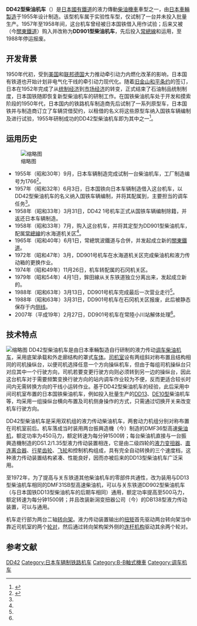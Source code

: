 {{noteTA
|G1=Railway
}}
{{Infobox Locomotive
| name = DD42
| image = Kashimatetsudo DD901.jpg
| caption = 鹿岛铁道DD90 1号机车
| type = [[柴油机车|柴油机车]]
| origin = {{JAP}}
| builder = [[日本車輛製造|日本車輛製造]]
| buildmodel = 
| serialnumber = 
| builddate = 1955年
| totalproduction  = 1台
| user = [[日本国有铁道|日本国有铁道]]→{{tsl|ja|常総筑波鉄道|常總筑波鐵道}}<br />→[[關東鐵道|關東鐵道]]→{{tsl|ja|鹿島鉄道|鹿島鐵道}}
| uicclass = B-B
| gauge = 1,067毫米
| wheeldiameter = 
| axleload = 12.9吨
| wheelbase = 
| bogies = 
| length = 14,050毫米（车钩中心距）
| width = 2,724毫米
| height = 4,022毫米
| weight = 51.6吨
| fuelcap = 800升
| lubecap = 
| watercap = 
| sandcap = 
| enginepower = 2 × 450马力（DMF36）<br />2 × 500马力（DMF31SB）
| enginetype = 2 × DMF36（1972年前）<br />2 × DMF31SB（1972年后）
| transmission = [[液力傳動|液力傳動]]
| transmissiondevice = 振興造機 DS1.2/1.35（1972年前）<br />新潟变扭器 DB138（1972年后）
| topspeed = 
| sustainedspeed = 
| poweroutput = 
| tractiveeffort = 
| locobrakes = [[空气制动|空气制动]]、手制动
| locobrakepower = 
| locobrakeforce = 
| trainbrakes = 
| safety = 
| notes =
}}
'''DD42型柴油机车'''（{{lang-ja|DD42形ディーゼル機関車}}）是[[日本國有鐵道|日本國有鐵道]]的液力傳動[[柴油機車|柴油機車]]車型之一，由[[日本車輛製造|日本車輛製造]]于1955年设计制造。该型机车属于实验性车型，仅试制了一台并未投入批量生产。1957年至1958年间，这台机车曾经被日本国铁借入用作试验；后来又被{{tsl|ja|常総筑波鉄道|常總筑波鐵道}}（今[[關東鐵道|關東鐵道]]）购入并改称为'''DD901型柴油机车'''，先后投入[[關東鐵道常總線|常總線]]和{{tsl|ja|鹿島鉄道線|鹿島鐵道線|鉾田線}}运用，至1988年停运报废。

== 开发背景 ==
1950年代初，受到[[美国|美国]]和[[联邦德国|联邦德国]]大力推动牵引动力内燃化改革的影响，日本国有铁道也开始计划非电气化干线的牵引动力现代化。随着[[舊金山和約|旧金山和平条约]]的签订，日本在1952年完成了从[[统制经济|统制经济]]到[[市场经济|市场经济]]的转变，正式结束了石油制品统制制度，日本国铁随即恢复新型柴油机车的研制工作。在国铁柴油机车处于开发和摸索阶段的1950年代，日本国内的铁路机车制造商先后试制了一系列原型车，日本国铁并与制造商订立了车辆贷借契约，以租借的名义将这些原型车纳入国铁车辆编制及进行试验，1955年研制成功的DD42型柴油机车即为其中之一<ref name="jtnj">{{cite book |author= |title= 《交通年鑑　1957》 |year= 1958 |publisher=交通協力會  | language = ja |isbn= |page=320 }}</ref>。

== 运用历史 ==
[[File:Kashimatetsudo_DD901_kamotsu.jpg|缩略图]]
* 1955年（昭和30年）9月，日本车辆制造完成试制一台柴油机车，工厂制造编号为1766<ref name="natori09">{{Cite web |url=http://rail.hobidas.com/blog/natori09/archives/2007/02/post-476.html |script-title=ja:ショック！“鹿島のカバさん”死す！ |accessdate=2014-03-06 |publisher={{lang|ja|編集長敬白}} |date=2007-02-28 |archive-date=2014-03-06 |archive-url=https://web.archive.org/web/20140306160041/http://rail.hobidas.com/blog/natori09/archives/2007/02/post-476.html |dead-url=yes }}</ref>。
* 1957年（昭和32年）6月3日，日本国铁向日本车辆制造借入这台机车，以DD42型柴油机车的名义纳入国铁车辆编制，并将其配属到{{tsl|ja|名古屋車両区|名古屋车辆区|名古屋机关区}}，主要担当{{tsl|ja|笹島駅|笹島站}}的调车任务<ref name="natori09" />。
* 1958年（昭和33年）3月31日，DD42 1号机车正式从国铁车辆编制除籍，并返还日本车辆制造。
* 1958年（昭和33年）7月，{{tsl|ja|常総筑波鉄道|常總筑波鐵道}}购入这台机车，并将其定型为DD901型柴油机车，配属[[關東鐵道常總線|常總線]]的水海道机关区<ref name="natori09" />。
* 1965年（昭和40年）6月1日，常總筑波鐵道与{{tsl|ja|鹿島参宮鉄道|鹿島參宮鐵道}}合併，并发起成立新的[[關東鐵道|關東鐵道]]。
* 1972年（昭和47年）3月，DD901号机车在水海道机关区完成柴油机和液力传动箱的更换作业。
* 1974年（昭和49年）11月26日，机车转配属{{tsl|ja|鹿島鉄道線|鹿島鐵道線|鉾田線}}的石冈机关区。
* 1979年（昭和54年）4月1日，鉾田線从关东铁道独立分离出来，发起成立新的{{tsl|ja|鹿島鉄道|鹿島鐵道}}。
* 1988年（昭和63年）3月13日，DD901号机车完成最后一次营业走行<ref name="natori09" />。
* 1988年（昭和63年）3月31日，DD901号机车在石冈机关区报废，此后被静态保存于{{tsl|ja|常陸小川駅|常陸小川站}}内[[侧线_(铁路)|侧线]]。
* 2007年（平成19年）2月27日，DD901号机车在常陸小川站解体处理<ref name="natori09" />。

== 技术特点 ==
[[File:Kashima_DD901_bogie.jpg|缩略图]]
DD42型柴油机车是由日本車輛製造自行研制的液力传动[[调车机车|调车柴油机车]]，采用底架承载和外走廊结构的罩式[[车体|车体]]。[[司机室|司机室]]设有两组斜对称布置且结构相同的司机操纵台，以便司机选择任意一个方向操纵机车，但由于每组司机操纵台只对应其中一个行驶方向，司机若要变更行驶方向则必须转到另一边的操纵台，因此这台机车对于需要频繁变换行驶方向的站内调车作业较为不便，反而更适合较长时间内无需转换方向的干线小运转作业。基于DD42型柴油机车的经验，此后采用中间司机室布置的日本国铁柴油机车，例如投入批量生产的[[日本國鐵DD13型柴油機車|DD13]]、[[日本國鐵DE10型柴油機車|DE10型]]柴油机车等，均采用一组操纵台横向布置及司机侧身操作的方式，只需通过切换开关来改变机车行驶方向。

DD42型柴油机车是采用双机组的液力传动柴油机车，两套动力机组分别对称布置在司机室前后。机车落成当时装用两台振興造機（今{{tsl|ja|神鋼造機|神鋼造機}}）制造的DMF36型高速[[柴油机|柴油机]]，额定功率为450马力，额定转速为每分钟1500转；每台柴油机直接与一台振興造機制造的DS1.2/1.35型液力传动装置相连，它是由二级四轮的[[液力变扭器|液力变扭器]]、[[离合器|直连离合器]]、[[行星齿轮|行星齿轮]]、[[飞轮|飞轮]]和控制机构组成，具有完全自动转换的三个速度档，这种液力传动装置结构紧凑、性能良好，因而亦被后来的DD13型柴油机车广泛采用。

至1972年，为了提高与关东铁道其他柴油机车的零部件共通性，改为装用与DD13型柴油机车相同的DMF31SB型高速柴油机，可以与关东铁道DD902型柴油机车（与日本国铁DD13型柴油机车的后期车相同）通用，额定功率提高至500马力，额定转速为每分钟1500转；并且改装新潟变扭器公司（今{{tsl|ja|日立ニコトランスミッション|日立NICO传动设备}}）的DB138型液力传动装置，可以与{{tsl|ja|関東鉄道DD502形ディーゼル機関車|关东铁道DD502型柴油机车}}通用。

机车走行部为两台二轴[[转向架|转向架]]。液力传动装置输出的[[扭矩|扭矩]]首先驱动两台转向架当中靠近司机室的两个[[轮对|轮对]]，然后通过转向架构架外侧的[[连杆机构|连杆机构]]驱动其余两个轮对。

==参考文献==
{{Portal|日本鐵路}}
{{Reflist}}

{{日本國鐵柴油機車}}

{{DEFAULTSORT:JNR DD42}}
[[Category:日本國有鐵道柴油機車|DD42]]
[[Category:日本车辆制铁路机车|Category:日本车辆制铁路机车]]
[[Category:B-B軸式機車|Category:B-B軸式機車]]
[[Category:调车机车|Category:调车机车]]
